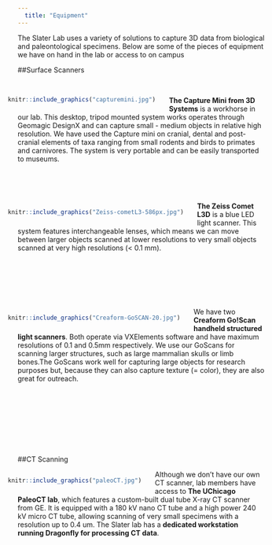```yaml
---
  title: "Equipment"
---
```


The Slater Lab uses a variety of solutions to capture 3D data from biological and paleontological specimens. Below are some of the pieces of equipment we have on hand in the lab or access to on campus

##Surface Scanners

<br/>
<div style= "float:left;position: relative; right: 20px;  top: 0px;">
```r

knitr::include_graphics("capturemini.jpg") 

```
</div>

**The Capture Mini from 3D Systems** is a workhorse in our lab. This desktop, tripod mounted system works operates through Geomagic DesignX and can capture small - medium objects in relative high resolution. We have used the Capture mini on cranial, dental and post-cranial elements of taxa ranging from small rodents and birds to primates and carnivores. The system is very portable and can be easily transported to museums.

<br/><br/><br/>

<div style= "float:left;position: relative; right: 20px;  top: 0px;">
```r

knitr::include_graphics("Zeiss-cometL3-586px.jpg") 

```
</div>

**The Zeiss Comet L3D** is a blue LED light scanner. This system features interchangeable lenses, which means we can move between larger objects scanned at lower resolutions to very small objects scanned at very high resolutions (< 0.1 mm).

<br/><br/><br/><br/><br/>


<div style= "float:left;position: relative; right: 20px;  top: 0px;">
```r

knitr::include_graphics("Creaform-GoSCAN-20.jpg") 

```
</div>

We have two **Creaform Go!Scan handheld structured light scanners**. Both operate via VXElements software and have maximum resolutions of 0.1 and 0.5mm respectively. We use our GoScans for scanning larger structures, such as large mammalian skulls or limb bones.The GoScans work well for capturing large objects for research purposes but, because they can also capture texture (= color), they are also great for outreach. 

<br/><br/><br/><br/><br/><br/><br/>


##CT Scanning

<div style= "float:left;position: relative; right: 20px;  top: 0px;">
```r

knitr::include_graphics("paleoCT.jpg") 

```
</div>
Although we don't have our own CT scanner, lab members have access to **The UChicago PaleoCT lab**, which features a custom-built dual tube X-ray CT scanner from GE. It is equipped with a 180 kV nano CT tube and a high power 240 kV micro CT tube, allowing scanning of very small specimens with a resolution up to 0.4 um. The Slater lab has a **dedicated workstation running Dragonfly for processing CT data**.
</div>
